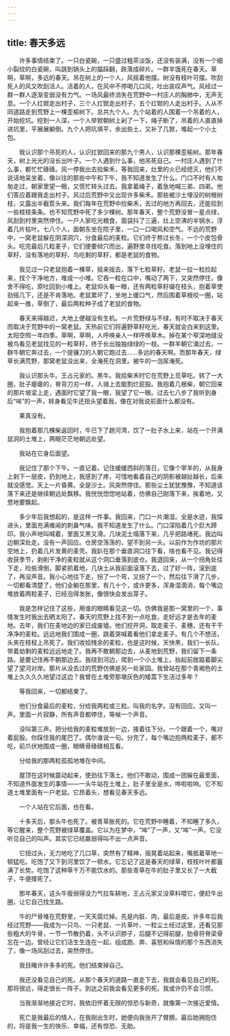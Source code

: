```yaml
---
---
---
```

title: 春天多远
---




　　许多事情结束了。一只白瓷碗，一只盛过粗茶淡饭，还没有装满，没有一个细小裂纹的白瓷碗，叫跳到锅头上的猫踩翻，跌落成碎片。一群羊饿死在春天。草啊，草啊，多远的春天。吊在树上的一个人，风摇着他摆。树没有枝叶可摆。吹刮死人的风又吹刮活人。活着的人，在风中不停喝几口风，吐出哀叹声气。风经过一群一群人逐渐变弱没有力气。一场风最终消失在荒野中一村庄人的胸肺中，无声无息。一个人扛锨走出村子，三个人扛锨走出村子，五个扛锨的人走出村子。人从不同道路走到荒野上一棵歪榆树下。总共九个人。九个站着的人围着一个吊着的人，开始挖坑。挖到一人深，一个人举锨朝树上剁了一下，绳子断了，吊着的人直直掉进坑里，平展展躺倒。九个人把坑填平，余出些土，又补了几锨，堆起一个小土包。

　　我认识那个吊死的人，认识扛锨回来的那九个男人，认识那棵歪榆树。那年春天，树上光光的没长出叶子。一个人遇到什么事，他吊死自己。一村庄人遇到了什么事，都忙忙碌碌。风一停我出去拾柴禾，等我回来，灶里的火已经熄灭，他们不说话地呆坐着，像以往的那些中午和下午，我不知道发生了什么。门口不时有人匆匆走过，朝家里望一眼，又慌忙转头过去。我拿着绳子，着急地喊三弟、四弟。他们答应着跟我走出村子。风过后荒野中又出现许多柴禾。那些被沙土埋没的树根树枝，又露出半截茬头来。我们每年在荒野中捡柴禾，去过的地方再回去，还能拾到一些枝枝条条。也不知荒野中死了多少棵树。那年春天，整个荒野没冒一星点绿，风刮到村里突然停住。一户人家吃光粮食，面袋抖了三遍，灶上空沸的半锅水，浮着几片枯叶。七八个人，面朝东坐在院子里，一口一口喝风和空气。不远的荒野中，一窝老鼠躲在阴深洞穴，分食最后的麦粒。它们终于熬过长冬，一个个皮包骨头。吃完最后几粒麦子，它们便要倾穴而出，遍野里寻找吃食。落到地上没埋住的草籽、没有落地的草籽、鸟吃剩的草籽，都是老鼠的食物。

　　我见过一只老鼠抱着一棵草，摇来摇去，落下七粒草籽。老鼠一拉一粒捡起来，找个干净地方，堆成一小堆。它吞一粒在口中，嘴动了两下，又突然停住，像舍不得吃，原吐回到小堆上。老鼠仰头看一眼，还有两粒草籽缀在枝头，抱着草使劲摇几下，还是不肯落地。老鼠累坏了，坐地上缓口气，然后围着草根咬一圈，站起来一推，草倒了，最后两粒种子成了老鼠的食物。

　　春天来得越迟，大地上便越没有生机。一片荒野绿与不绿，有时不取决于春天而取决于荒野中的一窝老鼠。天热前它们将遍野草籽吃光，春天就会白来到这里。太阳空照一年四季。草啊，草啊，人呼唤亲人一样呼唤草木。掉在某个窄深地缝没被鸟看见老鼠找见的一粒草籽，终于长出独独绿绿的一枝。一群羊朝它涌过去，一群牛朝它奔过去，一个提镰刀的人朝它跑过去……多远的春天啊。而那年春天，绿草长满荒野，那窝老鼠没出来，全淹死在洞里。被牛的一泡尿淹死。

　　我认识那头牛。王占元家的。黑牛。我拾柴禾时它在荒野上觅草吃。转了一大圈，肚子瘪瘪的，脊背刀刃一样，人骑上去能割烂屁股。我抱着几根柴，朝它回来的那片坡梁上走，遇面时它望了我一眼，我望了它一眼。过去七八步了我听到身后“哞”的一声，转身看见牛还扭头望着我，像在对我说前面什么都没有。

　　果真没有。

　　我抱着那几棵柴返回时，牛已下了趟河湾，饮了一肚子水上来，站在一个开满鼠洞的土堆上，两眼茫茫地朝远处望。

　　我站在它身后面望。

　　我记住了那个下午。一直记着。记住缓缓西斜的落日，它像个宰羊的，从我身上剥下一层皮，扔到地上，我感到了疼，可惜地看着自己的阴影被越扯越长，后来就没感觉。天上一片昏黄。全是沙土。风突然停住。那些尘土犹犹豫豫，不知道该落下来还是继续朝远处飘移。我恍恍惚惚地站着，仿佛自己刚落下来，挨着地，又悠地要飘起。

　　多少年后我想起的，是这样一件事。我回来，门口一片潮湿。全是水迹，我探进头，里面充满难闻的刺鼻气味。我不知道发生了什么。门口深陷着几个巨大蹄印。我小声地叫喊着，里面又黑又滑。几块泥土塌落下来，几乎把路堵死。我边叫边朝深处走。没有一声回应。仓房空荡荡的，望不到另一头。以前作为作坊的那片空地上，扔着几片发黄的麦壳。我趴在那个垂直洞口往下看，啥也看不见。我记得收获季节，剥削干净的麦粒就从这个洞口垂落到底仓。我退回来，从一个拐角处往下走，险些滑倒，脚紧抓着地，几块土从我前面滚落下去，过了好一阵，滚到底了，再没声音。我小心地往下走，拐了一个弯，又拐了一个，然后往下滑了几步，一切都看清楚了，他们全躺在那里，有几十个，或许更多，浑身湿滴消，每个嘴边堆放着两粒麦子，已经泡得发胀，像很快会发出芽子。

　　我是怎样记住了这些，用谁的眼睛看见这一切。仿佛我是那一窝里的一个，事情发生时我出去晒太阳了。春天的荒野上找不到一点吃食。走好远才是去年的麦地。去年，我们在麦地边的家已成废墟。他们挖开洞，取走麦子、麦穗，还有干干净净的麦粒。远远地我们围成一圈，跳着哭喊着看他们拿走麦子。有几个不想活，头夹在枝杈上吊死了。我们收拾残余的麦粒，也是这时候，天快黑，我们一长队，带着劫剩的麦粒远远地走了。我再不敢朝那边去，从麦地到荒野，我们留下一条路。是要记住再不朝那边去。我绕到河边，爬到一个小土堆上，抬起前肢踮着脚尖望了望河对岸。那片从没去过的荒野仿佛是另一处家园。我曾站在那个青褐色的土堆上久久久久地望过这边？我曾在土堆旁那墩灰色的矮蒿下生活过多年？

　　等我回来，一切都结束了。

　　他们分食最后的麦粒，分给我两粒或三粒。叫我的名字。没有回应。又叫一声。里面一片寂静，所有声音都停住，等候一个声音。

　　没叫第三声。把分给我的麦粒堆放到一边，接着往下分。一个跟着一个，嘴对着屁股。你踩住我的尾巴了。偶尔谁说一句。分完了，每个嘴边抱两粒麦子，都不吃，前爪伏地围成一圈，眼睛骨碌碌相互看。

　　分给我的那两粒孤孤地堆在中间。

　　屋顶在这时候震动起来，使劲往下落土。他们不敢动，围成一团躲在最里面，不知道外面发生的事情——一头牛站在土堆上，肚子里全是水，哗啦啦响。它不知道土堆里面有一户老鼠。它昂着头，想看见春天多远。

　　一个人站在它后面，也在看。

　　十多天后，那头牛也死了。被青草胀死的。它在荒野中睡着，不知睡了多久，等它醒来，整个荒野被绿草覆盖。它以为在梦中，“哞”了一声，又“哞”一声。它没听见自己的叫声。其实它已经羸弱得叫不出一点声音。

　　它扭过头，无力地吃了几口草，突然有了精神，摇晃着站起来，嘴抵着草地一顿猛吃。吃饱了又下到河里饮了一顿水。它忘记了这是春天的绿草，枝枝叶叶都蓄满了长势。吃饱了这种草千万不能饮水的。那些青草在牛的肚子里又长了一大截子，牛便撑死了。

　　那年春天，这头牛瘦弱得没力气拉车耕地，王占元家又没草料喂它，便赶牛出圈，让它自己找生路。

　　牛的尸骨堆在荒野里，一天天腐烂掉。先是内脏、肉，最后是皮。许多年后我经过荒野——我成为一只鸟、一只老鼠、一片草叶、一粒尘土经过这里，还看见那些粗大的牛骨，一节一节散扔着，头不认识脖子，后腿不记得前腿，肋骨将脊梁骨忘在一边。曾经让它们活生生连在一起，组成跑、奔、喜怒和纵情的那个东西消失了，像一场风刮过去，突然停住。

　　我目睹许许多多的死。他们结束掉自己。

　　我还没看见自己的死。从那个春天的道路一直走下去，我就会看见自己的死。那将很远，得走很长一阵子。到达之前我会看见更多的死。我或许仍不会习惯。

　　当我渐渐地接近它时，我依旧怀着无限的惊恐与新奇，就像第一次接近爱情。

　　死亡是我最后的情人，在我刚出生时，她便向我张开了臂膀。最后她拥抱住的，将是我一生的快乐、幸福，还有惊恐、无助。